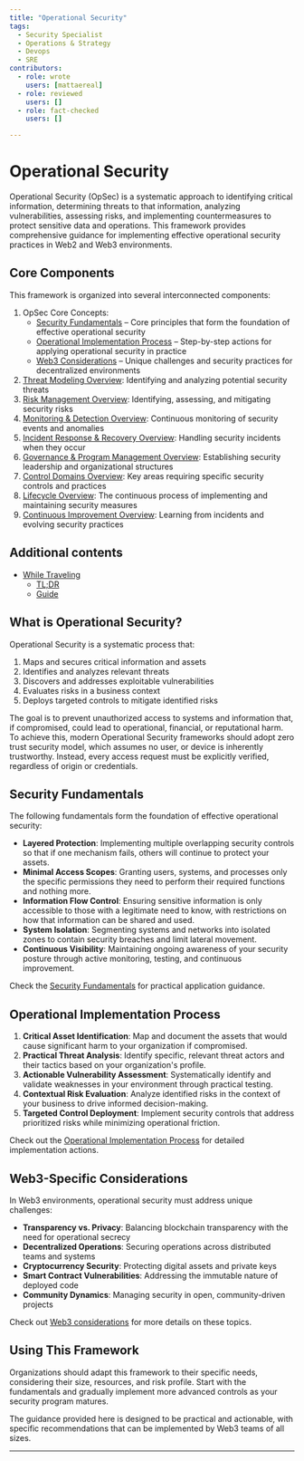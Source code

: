 ```yaml
---
title: "Operational Security"
tags:
  - Security Specialist
  - Operations & Strategy
  - Devops
  - SRE
contributors:
  - role: wrote
    users: [mattaereal]
  - role: reviewed
    users: []
  - role: fact-checked
    users: []

---
```



<TagProvider>
<TagFilter />

# Operational Security

<TagList tags={frontmatter.tags} />
<AttributionList contributors={frontmatter.contributors} />

Operational Security (OpSec) is a systematic approach to identifying critical information, determining threats to that information, analyzing vulnerabilities, assessing risks, and implementing countermeasures to protect sensitive data and operations. This framework provides comprehensive guidance for implementing effective operational security practices in Web2 and Web3 environments.

## Core Components

This framework is organized into several interconnected components:

1. OpSec Core Concepts:
   - [Security Fundamentals](/opsec/core-concepts/security-fundamentals) – Core principles that form the foundation of effective operational security
   - [Operational Implementation Process](/opsec/core-concepts/implementation-process) – Step-by-step actions for applying operational security in practice
   - [Web3 Considerations](/opsec/core-concepts/web3-considerations) – Unique challenges and security practices for decentralized environments
2. [Threat Modeling Overview](/opsec/threat-modeling-overview): Identifying and analyzing potential security threats
3. [Risk Management Overview](/opsec/risk-management-overview): Identifying, assessing, and mitigating security risks
4. [Monitoring & Detection Overview](/opsec/monitoring-detection): Continuous monitoring of security events and anomalies
5. [Incident Response & Recovery Overview](/opsec/incident-response-recovery): Handling security incidents when they occur
6. [Governance & Program Management Overview](/opsec/governance-program-management): Establishing security leadership and organizational structures
7. [Control Domains Overview](/opsec/control-domains/overview): Key areas requiring specific security controls and practices
8. [Lifecycle Overview](/opsec/lifecycle/overview): The continuous process of implementing and maintaining security measures
9. [Continuous Improvement Overview](/opsec/continuous-improvement-metrics): Learning from incidents and evolving security practices

## Additional contents

- [While Traveling](/opsec/travel/overview)
  - [TL;DR](/opsec/travel/tldr)
  - [Guide](/opsec/travel/guide)
  
## What is Operational Security?

Operational Security is a systematic process that:

1. Maps and secures critical information and assets
2. Identifies and analyzes relevant threats
3. Discovers and addresses exploitable vulnerabilities
4. Evaluates risks in a business context
5. Deploys targeted controls to mitigate identified risks

The goal is to prevent unauthorized access to systems and information that, if compromised, could lead to operational, financial, or reputational harm. To achieve this, modern Operational Security frameworks should adopt zero trust security model, which assumes no user, or device is inherently trustworthy. Instead, every access request must be explicitly verified, regardless of origin or credentials.

## Security Fundamentals

The following fundamentals form the foundation of effective operational security:

- **Layered Protection**: Implementing multiple overlapping security controls so that if one mechanism fails, others will continue to protect your assets.
- **Minimal Access Scopes**: Granting users, systems, and processes only the specific permissions they need to perform their required functions and nothing more.
- **Information Flow Control**: Ensuring sensitive information is only accessible to those with a legitimate need to know, with restrictions on how that information can be shared and used.
- **System Isolation**: Segmenting systems and networks into isolated zones to contain security breaches and limit lateral movement.
- **Continuous Visibility**: Maintaining ongoing awareness of your security posture through active monitoring, testing, and continuous improvement.

Check the [Security Fundamentals](/opsec/core-concepts/security-fundamentals) for practical application guidance.

## Operational Implementation Process

1. **Critical Asset Identification**: Map and document the assets that would cause significant harm to your organization if compromised.
2. **Practical Threat Analysis**: Identify specific, relevant threat actors and their tactics based on your organization's profile.
3. **Actionable Vulnerability Assessment**: Systematically identify and validate weaknesses in your environment through practical testing.
4. **Contextual Risk Evaluation**: Analyze identified risks in the context of your business to drive informed decision-making.
5. **Targeted Control Deployment**: Implement security controls that address prioritized risks while minimizing operational friction.

Check out the [Operational Implementation Process](/opsec/core-concepts/implementation-process) for detailed implementation actions.

## Web3-Specific Considerations

In Web3 environments, operational security must address unique challenges:

- **Transparency vs. Privacy**: Balancing blockchain transparency with the need for operational secrecy
- **Decentralized Operations**: Securing operations across distributed teams and systems
- **Cryptocurrency Security**: Protecting digital assets and private keys
- **Smart Contract Vulnerabilities**: Addressing the immutable nature of deployed code
- **Community Dynamics**: Managing security in open, community-driven projects

Check out [Web3 considerations](/opsec/core-concepts/web3-considerations) for more details on these topics.

## Using This Framework

Organizations should adapt this framework to their specific needs, considering their size, resources, and risk profile. Start with the fundamentals and gradually implement more advanced controls as your security program matures.

The guidance provided here is designed to be practical and actionable, with specific recommendations that can be implemented by Web3 teams of all sizes.

---

</TagProvider>
<ContributeFooter />
